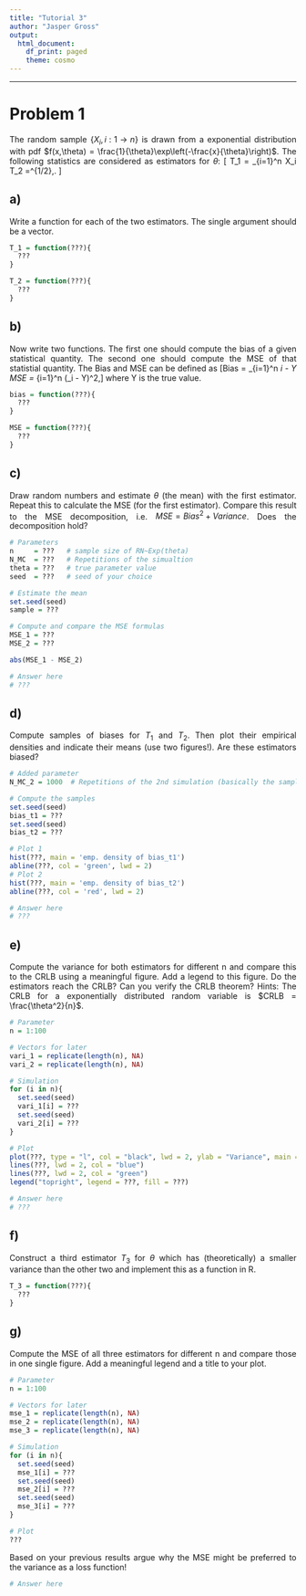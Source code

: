 ```yaml
---
title: "Tutorial 3"
author: "Jasper Gross"
output:
  html_document:
    df_print: paged
    theme: cosmo
---
```

<style>
body {text-align: justify}
</style>
---

# Problem 1

The random sample $\{{X}_i, i:1\to n\}$ is drawn from a exponential distribution with pdf $f(x,\theta) = \frac{1}{\theta}\exp\left(-\frac{x}{\theta}\right)$. The following statistics are considered as estimators for $\theta$:
\[
T_1 = \frac{1}{n}\sum_{i=1}^n X_i \quad \mbox{and}\quad T_2 =\Bigg[\frac{1}{2n}\sum_{i=1}^n  X_i^2\Bigg]^{1/2}\,.
\]

## a)
Write a function for each of the two estimators. The single argument should be a vector.

```r
T_1 = function(???){
  ???
}

T_2 = function(???){
  ???
}
```

## b)
Now write two functions. The first one should compute the bias of a given statistical quantity. The second one should compute the MSE of that statistial quantity.
The Bias and MSE can be defined as \[Bias = \frac{1}{n}\sum_{i=1}^n \hat{Y}_i - Y \hspace{1cm} \text{and} \hspace{1cm}  MSE = \frac{1}{n}\sum_{i=1}^n (\hat{Y}_i - Y)^2,\] where Y is the true value.

```r
bias = function(???){
  ???
}

MSE = function(???){
  ???
}
```

## c)
Draw  random numbers and estimate $\theta$ (the mean) with the first estimator. Repeat this to calculate the MSE (for the first estimator). Compare this result to the MSE decomposition, i.e. $MSE = Bias^2 + Variance$. Does the decomposition hold?

```r
# Parameters
n     = ???   # sample size of RN~Exp(theta)
N_MC  = ???   # Repetitions of the simualtion
theta = ???   # true parameter value
seed  = ???   # seed of your choice

# Estimate the mean
set.seed(seed)
sample = ???

# Compute and compare the MSE formulas
MSE_1 = ???
MSE_2 = ??? 

abs(MSE_1 - MSE_2)

# Answer here
# ???
```

## d)
Compute samples of biases for $T_1$ and $T_2$. Then plot their empirical densities and indicate their means (use two figures!). Are these estimators biased?

```r
# Added parameter
N_MC_2 = 1000  # Repetitions of the 2nd simulation (basically the sample size)

# Compute the samples 
set.seed(seed)
bias_t1 = ???
set.seed(seed)
bias_t2 = ???

# Plot 1
hist(???, main = 'emp. density of bias_t1')
abline(???, col = 'green', lwd = 2)
# Plot 2
hist(???, main = 'emp. density of bias_t2')
abline(???, col = 'red', lwd = 2)

# Answer here
# ???
```


## e)
Compute the variance for both estimators for different n and compare this to the CRLB using a meaningful figure. Add a legend to this figure. Do the estimators reach the CRLB? Can you verify the CRLB theorem? Hints: The CRLB for a exponentially distributed random variable is $CRLB = \frac{\theta^2}{n}$.

```r
# Parameter
n = 1:100

# Vectors for later
vari_1 = replicate(length(n), NA)
vari_2 = replicate(length(n), NA)

# Simulation
for (i in n){
  set.seed(seed)
  vari_1[i] = ???
  set.seed(seed)
  vari_2[i] = ???
}

# Plot
plot(???, type = "l", col = "black", lwd = 2, ylab = "Variance", main = "CRLB")
lines(???, lwd = 2, col = "blue")
lines(???, lwd = 2, col = "green")
legend("topright", legend = ???, fill = ???)

# Answer here
# ???
```

## f)
Construct a third estimator $T_3$ for $\theta$ which has (theoretically) a smaller variance than the other two and implement this as a function in R.

```r
T_3 = function(???){
  ???
}
```

## g) 
Compute the MSE of all three estimators for different n and compare those in one single figure. Add a meaningful legend and a title to your plot.

```r
# Parameter
n = 1:100

# Vectors for later
mse_1 = replicate(length(n), NA)
mse_2 = replicate(length(n), NA)
mse_3 = replicate(length(n), NA)

# Simulation
for (i in n){
  set.seed(seed)
  mse_1[i] = ???
  set.seed(seed)
  mse_2[i] = ???
  set.seed(seed)
  mse_3[i] = ???
}

# Plot
???
```

Based on your previous results argue why the MSE might be preferred to the variance as a loss function!
```r
# Answer here
```

